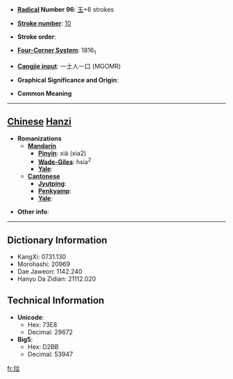 * '''[[Wiktionary:Chinese radical index| Radical]] Number 96''': [[Wiktionary:Chinese radical index 玉|玉]]+6 strokes

* '''[[Wiktionary:Chinese total strokes index|Stroke number]]''': [[Wiktionary:Chinese total strokes index 10|10]]

* '''Stroke order''': 

* '''[[Wiktionary:Chinese four corner index|Four-Corner System]]''': 1816<sub>1</sub>

* '''[[Wiktionary:Chinese Cangjie index|Cangjie input]]''': 一土人一口 (MGOMR)

* '''Graphical Significance and Origin''': 

* '''Common Meaning'''

----

== [[Chinese]] [[Hanzi]] ==

* '''Romanizations'''
** '''[[Mandarin]]'''
*** '''[[Pinyin]]''': xiá (xia2)
*** '''[[Wade-Giles]]''': hsia<sup>2</sup>
*** '''[[Yale]]''': 
** '''[[Cantonese]]'''
*** '''[[Jyutping]]''':
*** '''[[Penkyamp]]''': 
*** '''[[Yale]]''': 

* '''Other info''': 

----

== Dictionary Information ==

* KangXi: 0731.130
* Morohashi: 20969
* Dae Jaweon: 1142.240
* Hanyu Da Zidian: 21112.020

== Technical Information ==

* '''Unicode''':
** Hex: 73E8
** Decimal: 29672
* '''Big5''':
** Hex: D2BB
** Decimal: 53947

[[fr:珨]]